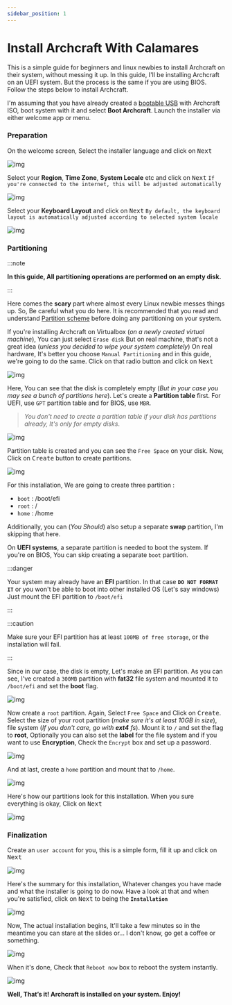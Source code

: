 ```yaml
---
sidebar_position: 1
---
```


# Install Archcraft With Calamares

This is a simple guide for beginners and linux newbies to install Archcraft on their system, without messing it up.
In this guide, I'll be installing Archcraft on an UEFI system. But the process is the same if you are using BIOS.
Follow the steps below to install Archcraft.

I'm assuming that you have already created a [bootable USB](../boot-iso/boot-with-usb) with Archcraft ISO, boot system with it and
select **Boot Archcraft**. Launch the installer via either welcome app or menu.

### Preparation

On the welcome screen, Select the installer language and click on <kbd>Next</kbd>

![img](./calamares/1.png)

Select your **Region**, **Time Zone**, **System Locale** etc and click on <kbd>Next</kbd> `If you're connected to the internet, this will be adjusted automatically`

![img](./calamares/2.png)

Select your **Keyboard Layout** and click on <kbd>Next</kbd> `By default, the keyboard layout is automatically adjusted according to selected system locale`

![img](./calamares/3.png)

### Partitioning

:::note

**In this guide, All partitioning operations are performed on an empty disk.**

:::

Here comes the **scary** part where almost every Linux newbie messes things up.
So, Be careful what you do here. It is recommended that you read and understand [Partition scheme](https://wiki.archlinux.org/title/Partitioning#Partition_scheme)
before doing any partitioning on your system.

If you're installing Archcraft on Virtualbox (*on a newly created virtual machine*), You can just select `Erase disk`
But on real machine, that's not a great idea (*unless you decided to wipe your system completely*)
On real hardware, It's better you choose `Manual Partitioning` and in this guide, we're going to do the same.
Click on that radio button and click on <kbd>Next</kbd>

![img](./calamares/4.png)

Here, You can see that the disk is completely empty (*But in your case you may see a bunch of partitions here*).
Let's create a **Partition table** first. For UEFI, use `GPT` partition table and for BIOS, use `MBR`.

> *You don't need to create a partition table if your disk has partitions already, It's only for empty disks*.

![img](./calamares/5.png)

Partition table is created and you can see the `Free Space` on your disk. Now, Click on <kbd>Create</kbd> button to create partitions.

![img](./calamares/6.png)

For this installation, We are going to create three partition :
- `boot` : /boot/efi
- `root` : /
- `home` : /home

Additionally, you can (*You Should*) also setup a separate **swap** partition, I'm skipping that here.

On **UEFI systems**, a separate partition is needed to boot the system. If you're on BIOS, You can skip creating a separate `boot` partition.

:::danger

Your system may already have an **EFI** partition. In that case **`DO NOT FORMAT IT`** or you won't be able to boot into other installed OS (Let's say windows)<br/>
Just mount the EFI partition to `/boot/efi` 

:::

:::caution

Make sure your EFI partition has at least `100MB of free storage`, or the installation will fail.

:::

Since in our case, the disk is empty, Let's make an EFI partition. As you can see, I've created a `300MB` partition with **fat32** file system
and mounted it to `/boot/efi` and set the **boot** flag.

![img](./calamares/7.png)

Now create a `root` partition. Again, Select `Free Space` and Click on <kbd>Create</kbd>.
Select the size of your root partition (*make sure it's at least 10GB in size*), file system (*If you don't care, go with **ext4** fs*).
Mount it to `/` and set the flag to **root**, Optionally you can also set the **label** for the file system and if you want to use **Encryption**, Check the `Encrypt` box and set up a password.

![img](./calamares/8.png)

And at last, create a `home` partition and mount that to `/home`.

![img](./calamares/9.png)

Here's how our partitions look for this installation. When you sure everything is okay, Click on <kbd>Next</kbd>

![img](./calamares/10.png)

### Finalization

Create an `user account` for you, this is a simple form, fill it up and click on <kbd>Next</kbd>

![img](./calamares/11.png)

Here's the summary for this installation, Whatever changes you have made and what the installer is going to do now.
Have a look at that and when you're satisfied, click on <kbd>Next</kbd> to being the **`Installation`**

![img](./calamares/12.png)

Now, The actual installation begins, It'll take a few minutes so in the meantime you can stare at the slides or...
I don't know, go get a coffee or something.

![img](./calamares/13.png)

When it's done, Check that `Reboot now` box to reboot the system instantly.

![img](./calamares/14.png)

**Well, That’s it! Archcraft is installed on your system. Enjoy!**
